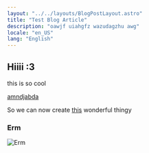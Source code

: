 ```yaml
---
layout: "../../layouts/BlogPostLayout.astro"
title: "Test Blog Article"
description: "oawjf uiahgfz wazudagzhu awg"
locale: "en_US"
lang: "English"
---
```


## Hiiii :3

this is so cool

[amndjabda](https://youtube.com/watch?v=dQw4w9WgXcQ)

So we can now create [this](https://youtube.com/watch?v=dQw4w9WgXcQ) wonderful thingy

### Erm

![Erm](https://cdn.7tv.app/emote/62699d140528a4110cd1da4f/4x.webp)

